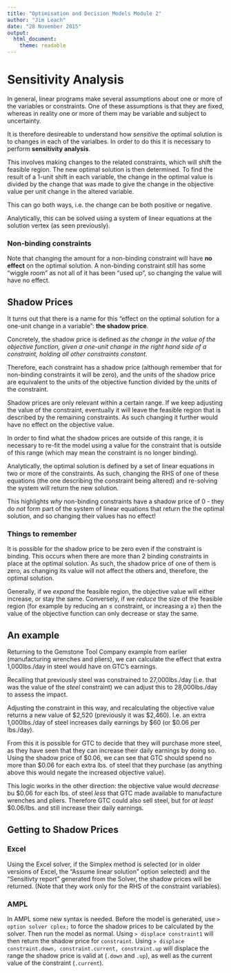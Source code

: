 ```yaml
---
title: "Optimisation and Decision Models Module 2"
author: "Jim Leach"
date: "28 November 2015"
output:
  html_document:
    theme: readable
---
```


# Sensitivity Analysis

In general, linear programs make several assumptions about one or more of the variables or constraints. One of these assumptions is that they are fixed, whereas in reality one or more of them may be variable and subject to uncertainty. 

It is therefore desireable to understand how _sensitive_ the optimal solution is to changes in each of the varialbes. In order to do this it is necessary to perform __sensitivity analysis__. 

This involves making changes to the related constraints, which will shift the feasible region. The new optimal solution is then determined. To find the result of a 1-unit shift in each variable, the change in the optimal value is divided by the change that was made to give the change in the objective value per unit change in the altered variable. 

This can go both ways, i.e. the change can be both positive or negative. 

Analytically, this can be solved using a system of linear equations at the solution vertex (as seen previously). 

### Non-binding constraints

Note that changing the amount for a non-binding constraint will have __no effect__ on the optimal solution. A non-binding constraint still has some "wiggle room" as not all of it has been "used up", so changing the value will have no effect. 

## Shadow Prices

It turns out that there is a name for this "effect on the optimal solution for a one-unit change in a variable": __the shadow price__.

Concretely, the shadow price is defined as _the change in the value of the objective function, given a one-unit change in the right hand side of a constraint, holding all other constraints constant._

Therefore, each constraint has a shadow price (although remember that for non-binding constraints it will be zero), and the units of the shadow price are equivalent to the units of the objective function divided by the units of the constraint. 

Shadow prices are only relevant within a certain range. If we keep adjusting the value of the constraint, eventually it will leave the feasible region that is described by the remaining constraints. As such changing it further would have no effect on the objective value. 

In order to find what the shadow prices are outside of this range, it is necessary to re-fit the model using a value for the constraint that is outside of this range (which may mean the constraint is no longer binding).

Analytically, the optimal solution is defined by a set of linear equations in two or more of the constraints. As such, changing the RHS of one of these equations (the one describing the constraint being altered) and re-solving the system will return the new solution.

This highlights _why_ non-binding constraints have a shadow price of 0 - they do _not_ form part of the system of linear equations that return the the optimal solution, and so changing their values has no effect!

### Things to remember

It is possible for the shadow price to be zero even if the constraint is binding. This occurs when there are more than 2 binding constraints in place at the optimal solution. As such, the shadow price of one of them is zero, as changing its value will not affect the others and, therefore, the optimal solution.

Generally, if we _expand_ the feasible region, the objective value will either increase, or stay the same. Conversely, if we _reduce_ the size of the feasible region (for example by reducing an $\leq$ constraint, or increasing a $\geq$) then the value of the objective function can only decrease or stay the same. 

## An example

Returning to the Gemstone Tool Company example from earlier (manufacturing wrenches and pliers), we can calculate the effect that extra 1,000lbs./day in steel would have on GTC's earnings.

Recalling that previously steel was constrained to 27,000lbs./day (i.e. that was the value of the _steel_ constraint) we can adjust this to 28,000lbs./day to assess the impact. 

Adjusting the constraint in this way, and recalculating the objective value returns a new value of $2,520 (previously it was $2,460). I.e. an extra 1,000lbs./day of steel increases daily earnings by $60 (or $0.06 per lbs./day).

From this it is possible for GTC to decide that they will purchase more steel, as they have seen that they can increase their daily earnings by doing so. Using the shadow price of $0.06, we can see that GTC should spend no more than $0.06 for each extra lbs. of steel that they purchase (as anything above this would negate the increased objective value).

This logic works in the other direction: the objective value would _decrease_ bu $0.06 for each lbs. of steel _less_ that GTC made available to manufacture wrenches and pliers. Therefore GTC could also sell steel, but for _at least_ $0.06/lbs. and still increase their daily earnings.

## Getting to Shadow Prices

### Excel

Using the Excel solver, if the Simplex method is selected (or in older versions of Excel, the "Assume linear solution" option selected) and the "Sensitivty report" generated from the Solver, the shadow prices will be returned. (Note that they work only for the RHS of the constraint variables).

### AMPL

In AMPL some new syntax is needed. Before the model is generated, use `> option solver cplex;` to force the shadow prices to be calculated by the solver. Then run the model as normal. Using `> displace constraint1` will then return the shadow price for `constraint`. Using `> displace constraint.down, constraint.current, constraint.up` will displace the range the shadow price is valid at (`.down` and `.up`), as well as the current value of the constraint (`.current`).
